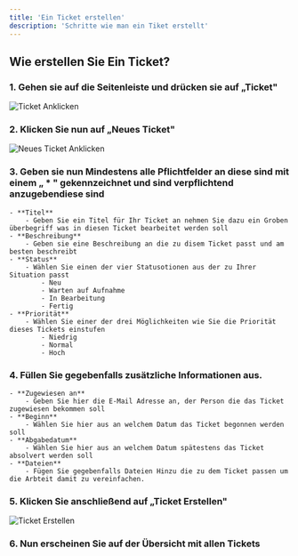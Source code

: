 ---
title: 'Ein Ticket erstellen'
description: 'Schritte wie man ein Tiket erstellt'
---

## **Wie erstellen Sie Ein Ticket?**
### 1. **Gehen sie auf die Seitenleiste und drücken sie auf „Ticket"**


![Ticket Anklicken](/images/sidebar_ticket_anklicken.png)


### 2. **Klicken Sie nun auf „Neues Ticket"**


![Neues Ticket Anklicken](/images/neues_ticket_klicken.png)

### 3. **Geben sie nun Mindestens alle Pflichtfelder an diese sind mit einem „ * " gekennzeichnet und sind verpflichtend anzugebendiese sind**
    - **Titel**
        - Geben Sie ein Titel für Ihr Ticket an nehmen Sie dazu ein Groben überbegriff was in diesen Ticket bearbeitet werden soll
    - **Beschreibung**
        - Geben sie eine Beschreibung an die zu disem Ticket passt und am besten beschreibt
    - **Status**
        - Wählen Sie einen der vier Statusotionen aus der zu Ihrer Situation passt
            - Neu 
            - Warten auf Aufnahme 
            - In Bearbeitung
            - Fertig
    - **Priorität**
        - Wählen Sie einer der drei Möglichkeiten wie Sie die Priorität dieses Tickets einstufen
            - Niedrig
            - Normal
            - Hoch

### 4. **Füllen Sie gegebenfalls zusätzliche Informationen aus.**
    - **Zugewiesen an**
        - Geben Sie hier die E-Mail Adresse an, der Person die das Ticket zugewiesen bekommen soll
    - **Beginn**
        - Wählen Sie hier aus an welchem Datum das Ticket begonnen werden soll
    - **Abgabedatum**
        - Wählen Sie hier aus an welchem Datum spätestens das Ticket absolvert werden soll
    - **Dateien** 
        - Fügen Sie gegebenfalls Dateien Hinzu die zu dem Ticket passen um die Arbteit damit zu vereinfachen. 

### 5. **Klicken Sie anschließend auf „Ticket Erstellen"**

![Ticket Erstellen](/images/ticket_erstellen_anklicken.png)

### 6. **Nun erscheinen Sie auf der Übersicht mit allen Tickets**